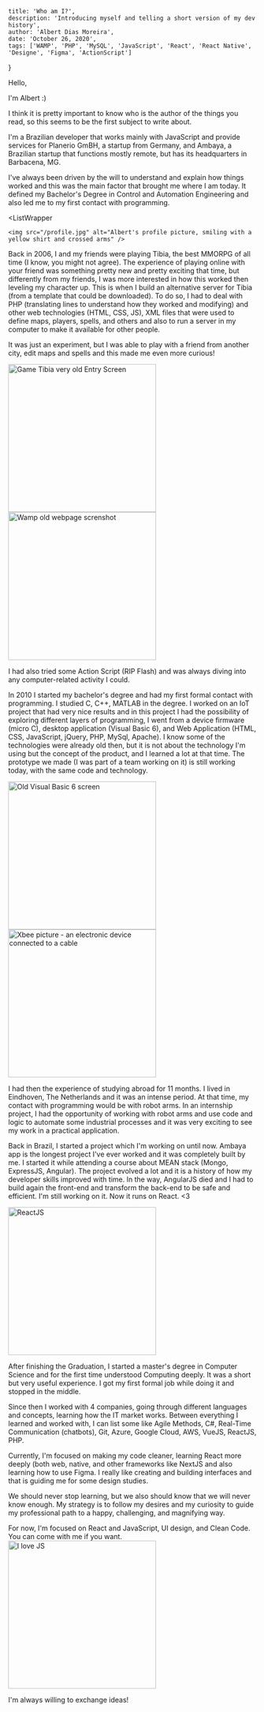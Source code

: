 
    title: 'Who am I?',
    description: 'Introducing myself and telling a short version of my dev history',
    author: 'Albert Dias Moreira',
    date: 'October 26, 2020',
    tags: ['WAMP', 'PHP', 'MySQL', 'JavaScript', 'React', 'React Native', 'Designe', 'Figma', 'ActionScript']
}


Hello,

I'm Albert :)

I think it is pretty important to know who is the author of the things you read, so this seems to be the first subject to write about.

I'm a Brazilian developer that works mainly with JavaScript and provide services for Planerio GmBH, a startup from Germany, and Ambaya, a Brazilian startup that functions mostly remote, but has its headquarters in Barbacena, MG. 

I've always been driven by the will to understand and explain how things worked and this was the main factor that brought me where I am today. It defined my Bachelor's Degree in Control and Automation Engineering and also led me to my first contact with programming.

<ListWrapper
>
    <img src="/profile.jpg" alt="Albert's profile picture, smiling with a yellow shirt and crossed arms" />
</ListWrapper>

Back in 2006, I and my friends were playing Tibia, the best MMORPG of all time (I know, you might not agree). The experience of playing online with your friend was something pretty new and pretty exciting that time, but differently from my friends, I was more interested in how this worked then leveling my character up. This is when I build an alternative server for Tibia (from a template that could be downloaded). To do so, I had to deal with PHP (translating lines to understand how they worked and modifying) and other web technologies (HTML, CSS, JS), XML files that were used to define maps, players, spells, and others and also to run a server in my computer to make it available for other people.

It was just an experiment, but I was able to play with a friend from another city, edit maps and spells and this made me even more curious!

<ListWrapper>
<img src="/tibia.png" alt="Game Tibia very old Entry Screen" width="300px"/>

<img src="/wamp.png" alt="Wamp old webpage screnshot" width="300px" />
</ListWrapper>

I had also tried some Action Script (RIP Flash) and was always diving into any computer-related activity I could.

In 2010 I started my bachelor's degree and had my first formal contact with programming. I studied C, C++, MATLAB in the degree. I worked on an IoT project that had very nice results and in this project I had the possibility of exploring different layers of programming, I went from a device firmware (micro C), desktop application (Visual Basic 6), and Web Application (HTML, CSS, JavaScript, jQuery, PHP, MySql, Apache). I know some of the technologies were already old then, but it is not about the technology I'm using but the concept of the product, and I learned a lot at that time. The prototype we made (I was part of a team working on it) is still working today, with the same code and technology.

<ListWrapper>
<img src="/vb6.jpg" alt="Old Visual Basic 6 screen" width="300px"/>
<img src="/xbee.jpg" alt="Xbee picture - an electronic device connected to a cable" width="300px"/>
</ListWrapper>

I had then the experience of studying abroad for 11 months. I lived in Eindhoven, The Netherlands and it was an intense period. At that time, my contact with programming would be with robot arms. In an internship project, I had the opportunity of working with robot arms and use code and logic to automate some industrial processes and it was very exciting to see my work in a practical application.

Back in Brazil, I started a project which I'm working on until now. Ambaya app is the longest project I've ever worked and it was completely built by me. I started it while attending a course about MEAN stack (Mongo, ExpressJS, Angular). The project evolved a lot and it is a history of how my developer skills improved with time. In the way, AngularJS died and I had to build again the front-end and transform the back-end to be safe and efficient. I'm still working on it.
Now it runs on React. <3

<ListWrapper>
<img src="/react.png" alt="ReactJS" width="300px"/>
</ListWrapper>

After finishing the Graduation, I started a master's degree in Computer Science and for the first time understood Computing deeply. It was a short but very useful experience. I got my first formal job while doing it and stopped in the middle. 

Since then I worked with 4 companies, going through different languages and concepts, learning how the IT market works. Between everything I learned and worked with, I can list some like Agile Methods, C#, Real-Time Communication (chatbots), Git, Azure, Google Cloud, AWS, VueJS, ReactJS, PHP.

Currently, I'm focused on making my code cleaner, learning React more deeply (both web, native, and other frameworks like NextJS and also learning how to use Figma. I really like creating and building interfaces and that is guiding me for some design studies.

We should never stop learning, but we also should know that we will never know enough. My strategy is to follow my desires and my curiosity to guide my professional path to a happy, challenging, and magnifying way.

For now, I'm focused on React and JavaScript, UI design, and Clean Code. You can come with me if you want.
<ListWrapper>
<img src="/i-love-js.jpg" alt="I love JS" width="300px"/>
</ListWrapper>

I'm always willing to exchange ideas!




